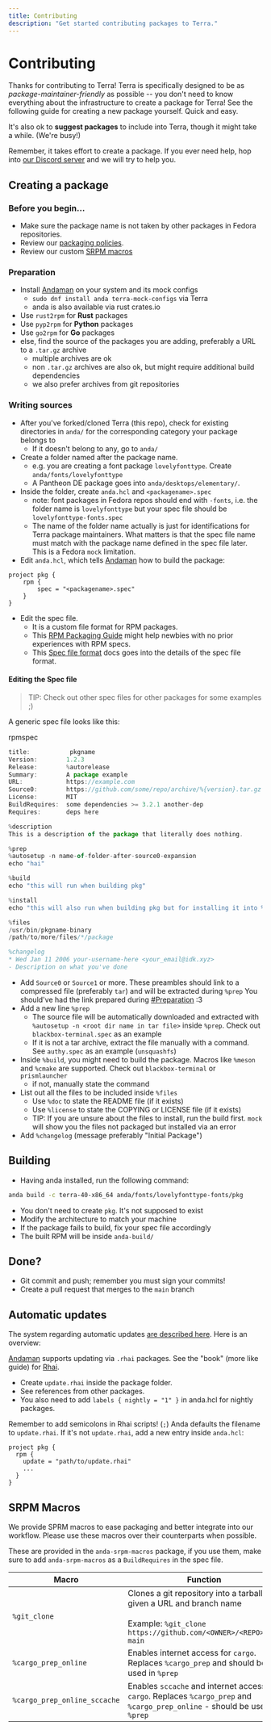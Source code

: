 ```yaml
---
title: Contributing
description: "Get started contributing packages to Terra."
---
```



# Contributing

Thanks for contributing to Terra!
Terra is specifically designed to be as _package-maintainer-friendly_ as possible -- you
don't need to know everything about the infrastructure to create a package for Terra!
See the following guide for creating a new package yourself. Quick and easy.

It's also ok to **suggest packages** to include into Terra, though it might take a while. (We're busy!)

Remember, it takes effort to create a package. If you ever need help, hop into
[our Discord server](https://discord.gg/5fdPuxTg5Q) and we will try to help you.

## Creating a package

### Before you begin...

- Make sure the package name is not taken by other packages in Fedora repositories.
- Review our [packaging policies](policy).
- Review our custom [SRPM macros](#srpm-macros)

### Preparation

- Install [Andaman] on your system and its mock configs
  - `sudo dnf install anda terra-mock-configs` via Terra
  - anda is also available via rust crates.io
- Use `rust2rpm` for **Rust** packages
- Use `pyp2rpm` for **Python** packages
- Use `go2rpm` for **Go** packages
- else, find the source of the packages you are adding, preferably a URL to a `.tar.gz` archive
  - multiple archives are ok
  - non `.tar.gz` archives are also ok, but might require additional build dependencies
  - we also prefer archives from git repositories

### Writing sources

- After you've forked/cloned Terra (this repo),
  check for existing directories in `anda/`
  for the corresponding category your package belongs to
  - If it doesn't belong to any, go to `anda/`
- Create a folder named after the package name.
  - e.g. you are creating a font package `lovelyfonttype`. Create `anda/fonts/lovelyfonttype`
  - A Pantheon DE package goes into `anda/desktops/elementary/`.
- Inside the folder, create `anda.hcl` and `<packagename>.spec`
  - note: font packages in Fedora repos should end with `-fonts`,
    i.e. the folder name is `lovelyfonttype` but your spec file should be `lovelyfonttype-fonts.spec`
  - The name of the folder name actually is just for identifications for Terra package maintainers.
    What matters is that the spec file name must match with the package name defined in the spec file later.
    This is a Fedora `mock` limitation.
- Edit `anda.hcl`, which tells [Andaman] how to build the package:

```hcl
project pkg {
    rpm {
        spec = "<packagename>.spec"
    }
}
```

- Edit the spec file.
  - It is a custom file format for RPM packages.
  - This [RPM Packaging Guide] might help newbies with no prior experiences with RPM specs.
  - This [Spec file format] docs goes into the details of the spec file format.

#### Editing the Spec file

> TIP: Check out other spec files for other packages for some examples ;)

A generic spec file looks like this:

rpmspec
```ts
title:           pkgname
Version:        1.2.3
Release:        %autorelease
Summary:        A package example
URL:            https://example.com
Source0:        https://github.com/some/repo/archive/%{version}.tar.gz
License:        MIT
BuildRequires:  some dependencies >= 3.2.1 another-dep
Requires:       deps here

%description
This is a description of the package that literally does nothing.

%prep
%autosetup -n name-of-folder-after-source0-expansion
echo "hai"

%build
echo "this will run when building pkg"

%install
echo "this will also run when building pkg but for installing it into %{buildroot} so that anda (mock) can package it"

%files
/usr/bin/pkgname-binary
/path/to/more/files/*/package

%changelog
* Wed Jan 11 2006 your-username-here <your_email@idk.xyz>
- Description on what you've done
```

- Add `Source0` or `Source1` or more.
  These preambles should link to a compressed file (preferably `tar`) and will be extracted during `%prep`
  You should've had the link prepared during [#Preparation](#preparation) :3
- Add a new line `%prep`
  - The source file will be automatically downloaded and
    extracted with `%autosetup -n <root dir name in tar file>` inside `%prep`.
    Check out `blackbox-terminal.spec` as an example
  - If it is not a tar archive, extract the file manually with a command.
    See `authy.spec` as an example (`unsquashfs`)
- Inside `%build`, you might need to build the package.
  Macros like `%meson` and `%cmake` are supported.
  Check out `blackbox-terminal` or `prismlauncher`
  - if not, manually state the command
- List out all the files to be included inside `%files`
  - Use `%doc` to state the README file (if it exists)
  - Use `%license` to state the COPYING or LICENSE file (if it exists)
  - TIP: If you are unsure about the files to install, run the build first.
    `mock` will show you the files not packaged but installed via an error
- Add `%changelog` (message preferably "Initial Package")

## Building

- Having anda installed, run the following command:

```sh
anda build -c terra-40-x86_64 anda/fonts/lovelyfonttype-fonts/pkg
```

- You don't need to create `pkg`. It's not supposed to exist
- Modify the architecture to match your machine
- If the package fails to build, fix your spec file accordingly
- The built RPM will be inside `anda-build/`

## Done?

- Git commit and push; remember you must sign your commits!
- Create a pull request that merges to the `main` branch

## Automatic updates

The system regarding automatic updates [are described here](autoupdate). Here is an overview:

[Andaman] supports updating via `.rhai` packages.
See the "book" (more like guide) for [Rhai](https://rhai.rs/book/).

- Create `update.rhai` inside the package folder.
- See references from other packages.
- You also need to add `labels { nightly = "1" }` in anda.hcl for nightly packages.

<Callout type="info">Remember to add semicolons in Rhai scripts! (`;`)</Callout>
<Callout type="warning">
  Anda defaults the filename to `update.rhai`.
  If it's not `update.rhai`, add a new entry inside `anda.hcl`:
  ```hcl
  project pkg {
    rpm {
      update = "path/to/update.rhai"
      ...
    }
  }
  ```
</Callout>

## SRPM Macros

We provide SPRM macros to ease packaging and better integrate into our workflow. Please use these macros over their counterparts when possible.

These are provided in the `anda-srpm-macros` package, if you use them, make sure to add `anda-srpm-macros` as a `BuildRequires` in the spec file.

| Macro                        | Function                                                                                                                                       |
| ---------------------------- | ---------------------------------------------------------------------------------------------------------------------------------------------- |
| `%git_clone`                 | Clones a git repository into a tarball given a URL and branch name <br/><br/> Example: `%git_clone https://github.com/<OWNER>/<REPO>.git main` |
| `%cargo_prep_online`         | Enables internet access for `cargo`. Replaces `%cargo_prep` and should be used in `%prep`                                                      |
| `%cargo_prep_online_sccache` | Enables `sccache` and internet access for `cargo`. Replaces `%cargo_prep` and `%cargo_prep_online` - should be used in `%prep`                 |

[andaman]: https://github.com/FyraLabs/anda/
[rpm packaging guide]: https://rpm-packaging-guide.github.io/
[spec file format]: https://rpm-software-management.github.io/rpm/manual/spec.html
